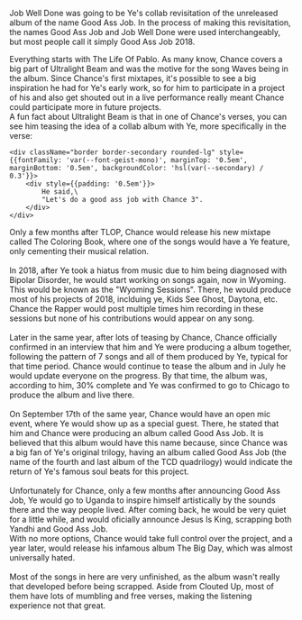 
Job Well Done was going to be Ye's collab revisitation of the unreleased album of the name Good Ass Job. In the process of making this revisitation,
the names Good Ass Job and Job Well Done were used interchangeably, but most people call it simply Good Ass Job 2018.

<Separator orientation="horizontal" className="bg-muted mt-1 mb-2" />

Everything starts with The Life Of Pablo. As many know, Chance covers a big part of Ultralight Beam and was the motive for the song Waves being in the album.
Since Chance's first mixtapes, it's possible to see a big inspiration he had for Ye's early work, so for him to participate in a project of his and
also get shouted out in a live performance really meant Chance could participate more in future projects.
\
A fun fact about Ultralight Beam is that in one of Chance's verses, you can see him teasing the idea of a collab album with Ye, more specifically in
the verse:

    <div className="border border-secondary rounded-lg" style={{fontFamily: 'var(--font-geist-mono)', marginTop: '0.5em', marginBottom: '0.5em', backgroundColor: 'hsl(var(--secondary) / 0.3'}}>
        <div style={{padding: '0.5em'}}>
            He said,\
            "Let's do a good ass job with Chance 3".
        </div>
    </div>
Only a few months after TLOP, Chance would release his new mixtape called The Coloring Book, where one of the songs would have a Ye feature,
only cementing their musical relation.
\
\
In 2018, after Ye took a hiatus from music due to him being diagnosed with Bipolar Disorder, he would start working on songs again, now in Wyoming.
This would be known as the "Wyoming Sessions". There, he would produce most of his projects of 2018, inclduing ye, Kids See Ghost, Daytona, etc.
\
Chance the Rapper would post multiple times him recording in these sessions but none of his contributions would appear on any song.
\
\
Later in the same year, after lots of teasing by Chance, Chance officially confirmed in an interview that him and Ye were producing a album together,
following the pattern of 7 songs and all of them produced by Ye, typical for that time period. Chance would continue to tease the album
and in July he would update everyone on the progress. By that time, the album was, according to him, 30% complete and Ye was confirmed to go to Chicago to produce the album and live there.
\
\
On September 17th of the same year, Chance would have an open mic event, where Ye would show up as a special guest. There, he stated that him and
Chance were producing an album called Good Ass Job. It is believed that this album would have this name because,
since Chance was a big fan of Ye's original trilogy, having an album called Good Ass Job (the name of the fourth and last album of the TCD quadrilogy)
would indicate the return of Ye's famous soul beats for this project.
\
\
Unfortunately for Chance, only a few months after announcing Good Ass Job, Ye would go to Uganda to inspire himself
artistically by the sounds there and the way people lived. After coming back, he would be very quiet for a little while, and would oficially
announce Jesus Is King, scrapping both Yandhi and Good Ass Job.
\
With no more options, Chance would take full control over the project, and a year later,
would release his infamous album The Big Day, which was almost universally hated.
\
\
Most of the songs in here are very unfinished, as the album wasn't really that developed before being scrapped. Aside from Clouted Up,
most of them have lots of mumbling and free verses, making the listening experience not that great.